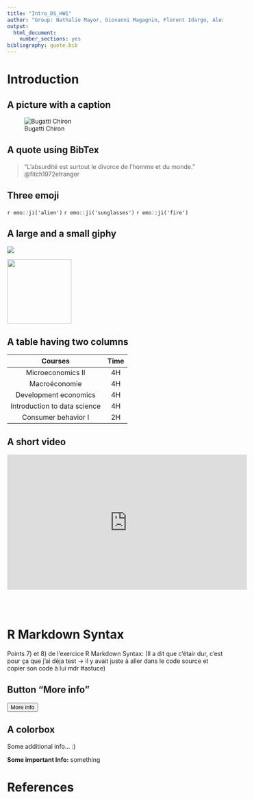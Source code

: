 ```yaml
---
title: "Intro_DS_HW1"
author: "Group: Nathalie Mayor, Giovanni Magagnin, Florent Idargo, Alexandre Guerra"
output:
  html_document:
    number_sections: yes
bibliography: quote.bib
---
```


# Introduction
## A picture with a caption


![Bugatti Chiron](https://www.tuningblog.eu/wp-content/uploads/2019/09/Top-Gear-490-kmh-im-Tuning-Rekord-Bugatti-Chiron-Sport-2019.jpg)

## A quote using BibTex

> "L'absurdité est surtout le divorce de l'homme et du monde." @fitch1972etranger

## Three emoji

`r emo::ji('alien')` `r emo::ji('sunglasses')` `r emo::ji('fire')`

## A large and a small giphy

![](https://i.pinimg.com/originals/77/a0/a9/77a0a982809ebe6b898bbed8fe0a0013.gif) 

<img src='https://i.makeagif.com/media/11-19-2015/N2P_p_.gif' width='150' height='150' />

## A table having two columns

|            Courses           | Time |
|:----------------------------:|:----:|
|       Microeconomics II      |  4H  |
|         Macroéconomie        |  4H  |
|     Development economics    |  4H  |
| Introduction to data science |  4H  |
|      Consumer behavior I     |  2H  |

## A short video

<iframe width='560' height='315' src="https://www.youtube.com/embed/nUb4MovqcBY" frameborder='0' allowfullscreen></iframe>

<br/>
<br/>

# R Markdown Syntax

Points 7) et 8) de l'exercice R Markdown Syntax:
(Il a dit que c'étair dur, c'est pour ça que j'ai déja test -> il y avait juste à aller dans le code source et copier son code à lui mdr #astuce)

## Button "More info"

<button data-toggle="collapse" data-target="#demo">
More info
</button>

## A colorbox

<div id="demo" class="collapse">
<p>Some additional info… :)</p>
</div>
<div class="alert alert-success">
<p><strong>Some important Info:</strong> something</p>

# References